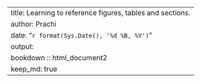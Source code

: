 ---
title: Learning to reference figures, tables and sections.
author: Prachi
date: "`r format(Sys.Date(), '%d %B, %Y')`"
output:
bookdown :: html_document2
keep_md: true
---